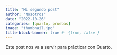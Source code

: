 ```yaml
---
title: "Mi segundo post"
author: "Nosotros"
date: "2022-10-26"
categories: [quarto, pruebas]
image: "thumbnail.jpg"
title-block-banner: true #- {true, false }
---
```


Este post nos va a servir para prácticar con Quarto.

